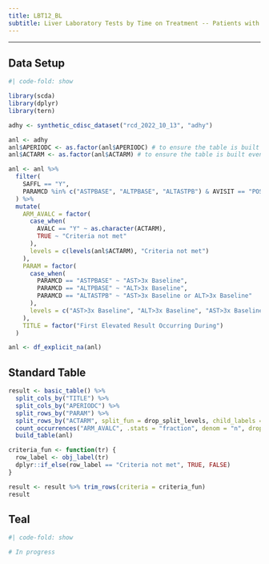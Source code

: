 ```yaml
---
title: LBT12_BL
subtitle: Liver Laboratory Tests by Time on Treatment -- Patients with Elevated Post-Baseline AST or ALT Levels (with Respect to Baseline)
---
```


------------------------------------------------------------------------

::: panel-tabset
## Data Setup

```r
#| code-fold: show

library(scda)
library(dplyr)
library(tern)

adhy <- synthetic_cdisc_dataset("rcd_2022_10_13", "adhy")

anl <- adhy
anl$APERIODC <- as.factor(anl$APERIODC) # to ensure the table is built even if there is no patients after filtering
anl$ACTARM <- as.factor(anl$ACTARM) # to ensure the table is built even if there is no patients after filtering

anl <- anl %>%
  filter(
    SAFFL == "Y",
    PARAMCD %in% c("ASTPBASE", "ALTPBASE", "ALTASTPB") & AVISIT == "POST-BASELINE"
  ) %>%
  mutate(
    ARM_AVALC = factor(
      case_when(
        AVALC == "Y" ~ as.character(ACTARM),
        TRUE ~ "Criteria not met"
      ),
      levels = c(levels(anl$ACTARM), "Criteria not met")
    ),
    PARAM = factor(
      case_when(
        PARAMCD == "ASTPBASE" ~ "AST>3x Baseline",
        PARAMCD == "ALTPBASE" ~ "ALT>3x Baseline",
        PARAMCD == "ALTASTPB" ~ "AST>3x Baseline or ALT>3x Baseline"
      ),
      levels = c("AST>3x Baseline", "ALT>3x Baseline", "AST>3x Baseline or ALT>3x Baseline")
    ),
    TITLE = factor("First Elevated Result Occurring During")
  )

anl <- df_explicit_na(anl)
```

## Standard Table

```r
result <- basic_table() %>%
  split_cols_by("TITLE") %>%
  split_cols_by("APERIODC") %>%
  split_rows_by("PARAM") %>%
  split_rows_by("ACTARM", split_fun = drop_split_levels, child_labels = "hidden") %>%
  count_occurrences("ARM_AVALC", .stats = "fraction", denom = "n", drop = TRUE) %>%
  build_table(anl)

criteria_fun <- function(tr) {
  row_label <- obj_label(tr)
  dplyr::if_else(row_label == "Criteria not met", TRUE, FALSE)
}

result <- result %>% trim_rows(criteria = criteria_fun)
result
```

## Teal

```r
#| code-fold: show

# In progress
```
:::

